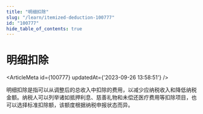 ```yaml
---
title: "明细扣除"
slug: "/learn/itemized-deduction-100777"
id: "100777"
hide_table_of_contents: true
---
```



# 明细扣除

<ArticleMeta id={100777} updatedAt={'2023-09-26 13:58:51'} />
<div className='border-solid border-b border-t-0 my-4 border-[var(--ifm-color-gray-300)]' />

明细扣除是指可以从调整后的总收入中扣除的费用，以减少应纳税收入和降低纳税金额。纳税人可以列举诸如抵押利息、慈善礼物和未偿还医疗费用等扣除项目，也可以选择标准扣除额，该额度根据纳税申报状态而异。
